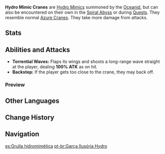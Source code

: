 {{Enemy Infobox
|image    = Enemy Hydro Mimic Crane.png
|element  = Hydro
|family   = Elemental Lifeforms
|group    = Hydro Mimics
|type     = Special Enemies
|location = [[Oceanid]], [[Spiral Abyss]]
}}
'''Hydro Mimic Cranes''' are [[Hydro Mimics]] summoned by the [[Oceanid]], but can also be encountered on their own in the [[Spiral Abyss]] or during [[Quests]]. They resemble normal [[Azure Crane]]s. They take more damage from {{Electro}} attacks.

==Stats==
{{Enemy Stats
|hydro_res    = Immune
|resglobal    = 15%
|electro_res  = -40%

|hp_ratio     = 0.8
|atk_ratio    = 5
|hp_type      = 1
|atk_type     = 2
}}

==Abilities and Attacks==
*'''Torrential Waves:''' Flaps its wings and shoots a long-range wave straight at the player, dealing '''100% ATK''' as {{Color|Hydro DMG}} on hit.
*'''Backstep:''' If the player gets too close to the crane, they may back off.

===Preview===
{{Preview
|size=185px
|file1=Mimic Crane Torrential Waves
|caption1=Torrential Waves

|file2=Mimic Crane Backstep
|caption2=Backstep
}}

==Other Languages==
{{Other Languages
|en      = Hydro Mimic Crane
|zhs     = 幻形鹤・水
|zhs_rm  = Huànxíng Hè - Shuǐ
|zht     = 幻形鶴・水
|zht_rm  = Huànxíng Hè - Shuǐ
|zh_tl   = Illusion Crane - Hydro
|ja      = 幻形ツル・水
|ja_rm   = Genkai Tsuru - Mizu{{Assumed}}
|ja_tl   = Phantasm Crane - Hydro
|ko      = 환형 학・물
|ko_rm   = Hwanhyeong Hak - Mul
|ko_tl   = Hallucination Crane - Hydro
|es      = Grulla hidromimética
|es_tl   = 
|fr      = Mimiqueur Hydro - Grue
|fr_tl   = Hydro Mimic - Crane
|ru      = Гидро мимик: Журавль
|ru_tl   = Hydro Mimic: Crane
|th      = Hydro Mimic Crane
|vi      = Hạc Ma - Thủy
|vi_tl   = Phantom Crane - Hydro
|de      = Hydro-Mimenkranich
|de_tl   = Hydro Mime Crane
|id      = Hydro Mimic Crane
|pt      = Garça Ilusória Hydro
|pt_tl   = 
}}

==Change History==
{{Change History|1.0}}

==Navigation==
{{Enemy Navbox|Special}}

[[es:Grulla hidromimética]]
[[pt-br:Garça Ilusória Hydro]]